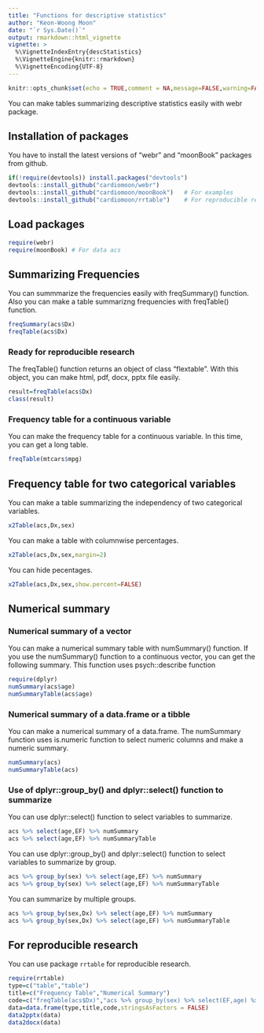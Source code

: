 ```yaml
---
title: "Functions for descriptive statistics"
author: "Keon-Woong Moon"
date: "`r Sys.Date()`"
output: rmarkdown::html_vignette
vignette: >
  %\VignetteIndexEntry{descStatistics}
  %\VignetteEngine{knitr::rmarkdown}
  %\VignetteEncoding{UTF-8}
---
```


```r
knitr::opts_chunk$set(echo = TRUE,comment = NA,message=FALSE,warning=FALSE,fig.width=6,fig.height = 6, fig.align='center',out.width="70%")
```

You can make tables summarizing descriptive statistics easily with webr package.  

## Installation of packages

You have to install the latest versions of "webr" and "moonBook" packages from github. 

```r
if(!require(devtools)) install.packages("devtools")
devtools::install_github("cardiomoon/webr")
devtools::install_github("cardiomoon/moonBook")   # For examples
devtools::install_github("cardiomoon/rrtable")    # For reproducible research
```

## Load packages

```r
require(webr)
require(moonBook) # For data acs
```

## Summarizing Frequencies

You can summmarize the frequencies easily with freqSummary() function. Also you can make a table summarizng frequencies with freqTable() function. 

```r
freqSummary(acs$Dx)
freqTable(acs$Dx)
```


### Ready for reproducible research

The freqTable() function returns an object of class "flextable". With this object, you can make html, pdf, docx, pptx file easily.    

```r
result=freqTable(acs$Dx)
class(result)
```

### Frequency table for a continuous variable

You can make the frequency table for a continuous variable. In this time, you can get a long table.

```r
freqTable(mtcars$mpg)
```

## Frequency table for two categorical variables

You can make a table summarizing the independency of two categorical variables.

```r
x2Table(acs,Dx,sex)
```


You can make a table with columnwise percentages.

```r
x2Table(acs,Dx,sex,margin=2)
```

You can hide pecentages.

```r
x2Table(acs,Dx,sex,show.percent=FALSE)
```


## Numerical summary

### Numerical summary of a vector

You can make a numerical summary table with numSummary() function. If you use the numSummary() function to a continuous vector, you can get the following summary. This function uses psych::describe function

```r
require(dplyr)
numSummary(acs$age)
numSummaryTable(acs$age)
```



### Numerical summary of a data.frame or a tibble 

You can make a numerical summary of a data.frame. The numSummary function uses is.numeric function to select numeric columns and make a numeric summary.

```r
numSummary(acs)
numSummaryTable(acs)
```

### Use of dplyr::group_by() and dplyr::select() function to summarize

You can use dplyr::select() function to select variables to summarize.

```r
acs %>% select(age,EF) %>% numSummary
acs %>% select(age,EF) %>% numSummaryTable
```

You can use dplyr::group_by() and dplyr::select() function to select variables to summarize by group.

```r
acs %>% group_by(sex) %>% select(age,EF) %>% numSummary
acs %>% group_by(sex) %>% select(age,EF) %>% numSummaryTable
```

You can summarize by multiple groups.

```r
acs %>% group_by(sex,Dx) %>% select(age,EF) %>% numSummary
acs %>% group_by(sex,Dx) %>% select(age,EF) %>% numSummaryTable
```

## For reproducible research

You can use package `rrtable` for reproducible research. 

```r
require(rrtable)
type=c("table","table")
title=c("Frequency Table","Numerical Summary")
code=c("freqTable(acs$Dx)","acs %>% group_by(sex) %>% select(EF,age) %>% numSummaryTable")
data=data.frame(type,title,code,stringsAsFactors = FALSE)
data2pptx(data)
data2docx(data)

```
